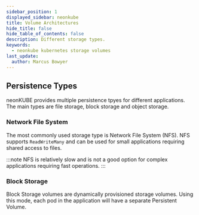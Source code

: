 ---
sidebar_position: 1
displayed_sidebar: neonkube
title: Volume Architectures
hide_title: false
hide_table_of_contents: false
description: Different storage types.
keywords:
  - neonkube kubernetes storage volumes
last_update:
  author: Marcus Bowyer
---


## Persistence Types

neonKUBE provides multiple persistence tpyes for different applications. The main types are file storage, block storage and object storage.

### Network File System

The most commonly used storage type is Network File System (NFS). NFS supports `ReadWriteMany` and can be used for small applications requiring shared access to files.

:::note
NFS is relatively slow and is not a good option for complex applications requiring fast operations.
:::

<NfsSvg className="h-96" />

### Block Storage

Block Storage volumes are dynamically provisioned storage volumes. Using this mode, each pod in the application will have a separate Persistent Volume.

<BlockSvg className="h-96 " />
